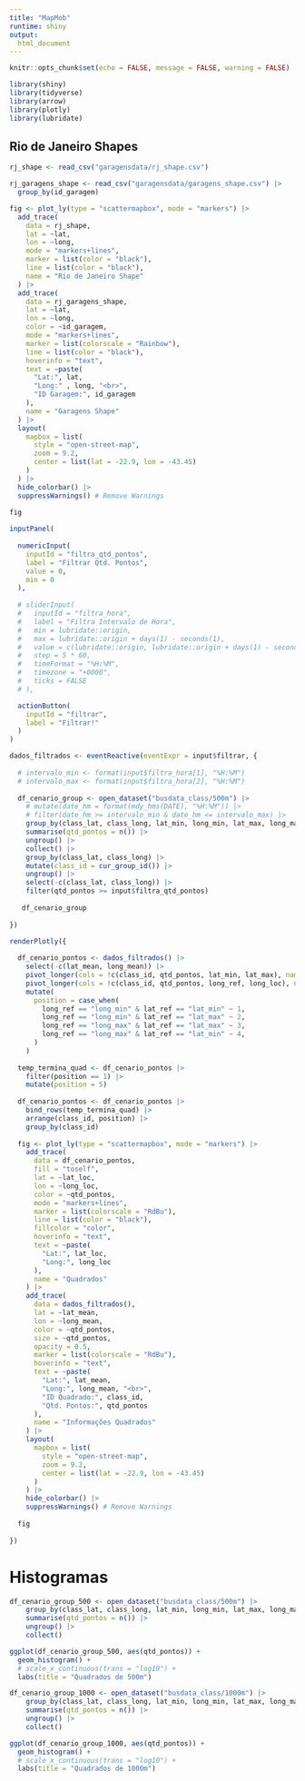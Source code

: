 ```yaml
---
title: "MapMob"
runtime: shiny
output: 
  html_document
---
```


```r

knitr::opts_chunk$set(echo = FALSE, message = FALSE, warning = FALSE)

```

```r

library(shiny)
library(tidyverse)
library(arrow)
library(plotly)
library(lubridate)

```

## Rio de Janeiro Shapes
```r

rj_shape <- read_csv("garagensdata/rj_shape.csv")

rj_garagens_shape <- read_csv("garagensdata/garagens_shape.csv") |>
  group_by(id_garagem)

fig <- plot_ly(type = "scattermapbox", mode = "markers") |>
  add_trace(
    data = rj_shape,
    lat = ~lat,
    lon = ~long,
    mode = "markers+lines",
    marker = list(color = "black"),
    line = list(color = "black"),
    name = "Rio de Janeiro Shape"
  ) |>
  add_trace(
    data = rj_garagens_shape,
    lat = ~lat,
    lon = ~long,
    color = ~id_garagem,
    mode = "markers+lines",
    marker = list(colorscale = "Rainbow"),
    line = list(color = "black"),
    hoverinfo = "text",
    text = ~paste(
      "Lat:", lat,
      "Long:" , long, "<br>",
      "ID Garagem:", id_garagem
    ),
    name = "Garagens Shape"
  ) |>
  layout(
    mapbox = list(
      style = "open-street-map",
      zoom = 9.2,
      center = list(lat = -22.9, lon = -43.45)
    )
  ) |>
  hide_colorbar() |>
  suppressWarnings() # Remove Warnings 
  
fig

```

```r

inputPanel(
  
  numericInput(
    inputId = "filtra_qtd_pontos", 
    label = "Filtrar Qtd. Pontos", 
    value = 0, 
    min = 0
  ),
  
  # sliderInput(
  #   inputId = "filtra_hora",
  #   label = "Filtra Intervalo de Hora",
  #   min = lubridate::origin,
  #   max = lubridate::origin + days(1) - seconds(1),
  #   value = c(lubridate::origin, lubridate::origin + days(1) - seconds(1)),
  #   step = 5 * 60,
  #   timeFormat = "%H:%M",
  #   timezone = "+0000",
  #   ticks = FALSE
  # ),

  actionButton(
    inputId = "filtrar", 
    label = "Filtrar!"
  )
)

```

```r

dados_filtrados <- eventReactive(eventExpr = input$filtrar, {
  
  # intervalo_min <- format(input$filtra_hora[1], "%H:%M")
  # intervalo_max <- format(input$filtra_hora[2], "%H:%M")
  
  df_cenario_group <- open_dataset("busdata_class/500m") |> 
    # mutate(date_hm = format(mdy_hms(DATE), "%H:%M")) |>
    # filter(date_hm >= intervalo_min & date_hm <= intervalo_max) |>
    group_by(class_lat, class_long, lat_min, long_min, lat_max, long_max, lat_mean, long_mean) |>
    summarise(qtd_pontos = n()) |>
    ungroup() |>
    collect() |>
    group_by(class_lat, class_long) |>
    mutate(class_id = cur_group_id()) |>
    ungroup() |>
    select(-c(class_lat, class_long)) |>
    filter(qtd_pontos >= input$filtra_qtd_pontos)
  
   df_cenario_group
  
})

renderPlotly({
  
  df_cenario_pontos <- dados_filtrados() |>
    select(-c(lat_mean, long_mean)) |>
    pivot_longer(cols = !c(class_id, qtd_pontos, lat_min, lat_max), names_to = "long_ref", values_to = "long_loc") |> 
    pivot_longer(cols = !c(class_id, qtd_pontos, long_ref, long_loc), names_to = "lat_ref", values_to = "lat_loc") |>
    mutate(
      position = case_when(
        long_ref == "long_min" & lat_ref == "lat_min" ~ 1,
        long_ref == "long_min" & lat_ref == "lat_max" ~ 2,
        long_ref == "long_max" & lat_ref == "lat_max" ~ 3,
        long_ref == "long_max" & lat_ref == "lat_min" ~ 4,
      )
    )
    
  temp_termina_quad <- df_cenario_pontos |>
    filter(position == 1) |>
    mutate(position = 5)
    
  df_cenario_pontos <- df_cenario_pontos |>
    bind_rows(temp_termina_quad) |> 
    arrange(class_id, position) |>
    group_by(class_id)
    
  fig <- plot_ly(type = "scattermapbox", mode = "markers") |>
    add_trace(
      data = df_cenario_pontos,
      fill = "toself",
      lat = ~lat_loc,
      lon = ~long_loc,
      color = ~qtd_pontos,
      mode = "markers+lines",
      marker = list(colorscale = "RdBu"),
      line = list(color = "black"),
      fillcolor = "color",
      hoverinfo = "text",
      text = ~paste(
        "Lat:", lat_loc,
        "Long:", long_loc
      ),
      name = "Quadrados"
    ) |>
    add_trace(
      data = dados_filtrados(),
      lat = ~lat_mean,
      lon = ~long_mean,
      color = ~qtd_pontos,
      size = ~qtd_pontos,
      opacity = 0.5,
      marker = list(colorscale = "RdBu"),
      hoverinfo = "text",
      text = ~paste(
        "Lat:", lat_mean,
        "Long:", long_mean, "<br>",
        "ID Quadrado:", class_id,
        "Qtd. Pontos:", qtd_pontos
      ),
      name = "Informações Quadrados"
    ) |>
    layout(
      mapbox = list(
        style = "open-street-map",
        zoom = 9.2,
        center = list(lat = -22.9, lon = -43.45)
      )
    ) |>
    hide_colorbar() |>
    suppressWarnings() # Remove Warnings
    
  fig
  
})

```

# Histogramas
```r

df_cenario_group_500 <- open_dataset("busdata_class/500m") |> 
    group_by(class_lat, class_long, lat_min, long_min, lat_max, long_max, lat_mean, long_mean) |>
    summarise(qtd_pontos = n()) |>
    ungroup() |>
    collect()

ggplot(df_cenario_group_500, aes(qtd_pontos)) + 
  geom_histogram() + 
  # scale_x_continuous(trans = "log10") + 
  labs(title = "Quadrados de 500m")

```

```r

df_cenario_group_1000 <- open_dataset("busdata_class/1000m") |> 
    group_by(class_lat, class_long, lat_min, long_min, lat_max, long_max, lat_mean, long_mean) |>
    summarise(qtd_pontos = n()) |>
    ungroup() |>
    collect()

ggplot(df_cenario_group_1000, aes(qtd_pontos)) + 
  geom_histogram() + 
  # scale_x_continuous(trans = "log10") + 
  labs(title = "Quadrados de 1000m")

```
